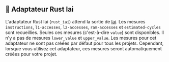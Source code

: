 
## 🦀 Adaptateur Rust Iai

L'adaptateur Rust Iai (`rust_iai`) attend la sortie de [Iai](https://github.com/bheisler/iai).
Les mesures `instructions`, `l1-accesses`, `l2-accesses`, `ram-accesses` et `estimated-cycles` sont recueillies.
Seules ces mesures (c'est-à-dire `value`) sont disponibles. Il n'y a pas de mesures `lower_value` et `upper_value`.
Les mesures pour cet adaptateur ne sont pas créées par défaut pour tous les projets.
Cependant, lorsque vous utilisez cet adaptateur, ces mesures seront automatiquement créées pour votre projet.

<CargoRustIai />